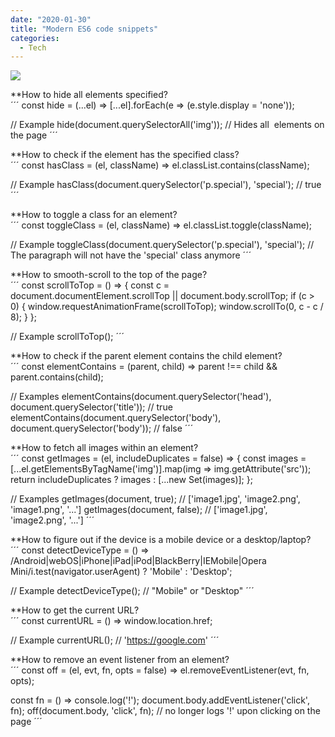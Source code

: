 ---
date: "2020-01-30"
title: "Modern ES6 code snippets"
categories:
  - Tech
---

![](./javascript.jpeg) 

**How to hide all elements specified?  
´´´
const hide = (...el) => [...el].forEach(e => (e.style.display = 'none'));

// Example
hide(document.querySelectorAll('img')); // Hides all <img> elements on the page
´´´

**How to check if the element has the specified class?  
´´´
const hasClass = (el, className) => el.classList.contains(className);

// Example
hasClass(document.querySelector('p.special'), 'special'); // true
´´´

**How to toggle a class for an element?  
´´´
const toggleClass = (el, className) => el.classList.toggle(className);

// Example
toggleClass(document.querySelector('p.special'), 'special'); 
// The paragraph will not have the 'special' class anymore
´´´

**How to smooth-scroll to the top of the page?  
´´´
const scrollToTop = () => {
  const c = document.documentElement.scrollTop || document.body.scrollTop;
  if (c > 0) {
    window.requestAnimationFrame(scrollToTop);
    window.scrollTo(0, c - c / 8);
  }
};

// Example
scrollToTop();
´´´

**How to check if the parent element contains the child element?  
´´´
const elementContains = (parent, child) => parent !== child && parent.contains(child);

// Examples
elementContains(document.querySelector('head'), document.querySelector('title')); 
// true
elementContains(document.querySelector('body'), document.querySelector('body')); // false
´´´

**How to fetch all images within an element?  
´´´
const getImages = (el, includeDuplicates = false) => {
  const images = [...el.getElementsByTagName('img')].map(img => img.getAttribute('src'));
  return includeDuplicates ? images : [...new Set(images)];
};

// Examples
getImages(document, true); // ['image1.jpg', 'image2.png', 'image1.png', '...']
getImages(document, false); // ['image1.jpg', 'image2.png', '...']
´´´

**How to figure out if the device is a mobile device or a desktop/laptop?  
´´´
const detectDeviceType = () =>
  /Android|webOS|iPhone|iPad|iPod|BlackBerry|IEMobile|Opera Mini/i.test(navigator.userAgent)
    ? 'Mobile'
    : 'Desktop';

// Example
detectDeviceType(); // "Mobile" or "Desktop"
´´´

**How to get the current URL?  
´´´
const currentURL = () => window.location.href;

// Example
currentURL(); // 'https://google.com'
´´´

**How to remove an event listener from an element?  
´´´
const off = (el, evt, fn, opts = false) => el.removeEventListener(evt, fn, opts);

const fn = () => console.log('!');
document.body.addEventListener('click', fn);
off(document.body, 'click', fn); // no longer logs '!' upon clicking on the page
´´´

